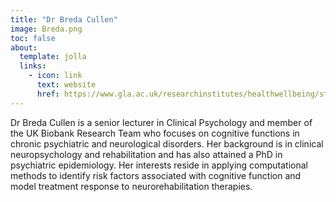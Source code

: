```yaml
---
title: "Dr Breda Cullen"
image: Breda.png
toc: false
about:
  template: jolla
  links:
    - icon: link
      text: website
      href: https://www.gla.ac.uk/researchinstitutes/healthwellbeing/staff/bredacullen/
---
```


Dr Breda Cullen is a senior lecturer in Clinical Psychology and member of the UK Biobank Research Team who focuses on cognitive functions in chronic psychiatric and neurological disorders. Her background is in clinical neuropsychology and rehabilitation and has also attained a PhD in psychiatric epidemiology. Her interests reside in applying computational methods to identify risk factors associated with cognitive function and model treatment response to neurorehabilitation therapies.
